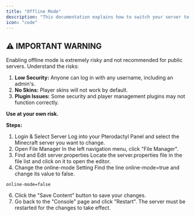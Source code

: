 ```yaml
---
title: "Offline Mode"
description: "This documentation explains how to switch your server to offline mode to allow players with non-premium (cracked) clients to join."
icon: "code"
---
```


## ⚠️️ IMPORTANT WARNING

Enabling offline mode is extremely risky and not recommended for public servers. Understand the risks:

1. **Low Security:** Anyone can log in with any username, including an admin's.
2. **No Skins:** Player skins will not work by default.
3. **Plugin Issues:** Some security and player management plugins may not function correctly.

**Use at your own risk.**

**Steps:**

1. Login & Select Server Log into your Pterodactyl Panel and select the Minecraft server you want to change.
2. Open File Manager In the left navigation menu, click "File Manager".
3. Find and Edit server.properties Locate the server.properties file in the file list and click on it to open the editor.
4. Change the online-mode Setting Find the line online-mode=true and change its value to false.

```properties server.properties
online-mode=false
```

6. Click the "Save Content" button to save your changes.
7. Go back to the "Console" page and click "Restart". The server must be restarted for the changes to take effect.